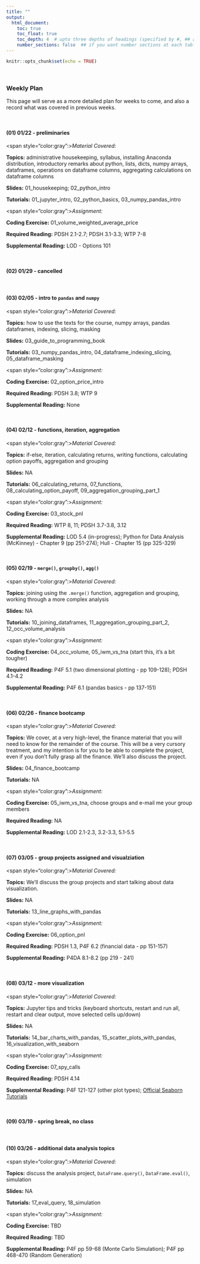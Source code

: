 ```yaml
---
title: ""
output:
  html_document:
    toc: true
    toc_float: true
    toc_depth: 4  # upto three depths of headings (specified by #, ## and ###)
    number_sections: false  ## if you want number sections at each table header
---
```


```r
knitr::opts_chunk$set(echo = TRUE)
```

&nbsp;

### **Weekly Plan**

This page will serve as a more detailed plan for weeks to come, and also a record what was covered in previous weeks.

&nbsp;


#### (01) 01/22 - preliminaries

<span style="color:gray":>*Material Covered:*</span> 

**Topics:** administrative housekeeping, syllabus, installing Anaconda distribution, introductory remarks about python, lists, dicts, numpy arrays, dataframes, operations on dataframe columns, aggregating calculations on dataframe columns

**Slides:** 01_housekeeping; 02_python_intro

**Tutorials:** 01_jupyter_intro, 02_python_basics, 03_numpy_pandas_intro

<span style="color:gray":>*Assignment:*</span> 

**Coding Exercise:** 01_volume_weighted_average_price

**Required Reading:** PDSH 2.1-2.7; PDSH 3.1-3.3; WTP 7-8

**Supplemental Reading:** LOD - Options 101


&nbsp;

#### (02) 01/29 - **cancelled**


&nbsp;

#### (03) 02/05 - intro to `pandas` and `numpy`


<span style="color:gray":>*Material Covered:*</span> 

**Topics:** how to use the texts for the course, numpy arrays, pandas dataframes, indexing, slicing, masking

**Slides:** 03_guide_to_programming_book

**Tutorials:** 03_numpy_pandas_intro, 04_dataframe_indexing_slicing, 05_dataframe_masking

<span style="color:gray":>*Assignment:*</span> 

**Coding Exercise:** 02_option_price_intro

**Required Reading:** PDSH 3.8; WTP 9

**Supplemental Reading:** None

&nbsp;


#### (04) 02/12 - functions, iteration, aggregation


<span style="color:gray":>*Material Covered:*</span> 

**Topics:** if-else, iteration, calculating returns, writing functions, calculating option payoffs, aggregation and grouping

**Slides:** NA

**Tutorials:** 06_calculating_returns, 07_functions, 08_calculating_option_payoff, 09_aggregation_grouping_part_1

<span style="color:gray":>*Assignment:*</span> 

**Coding Exercise:** 03_stock_pnl

**Required Reading:** WTP 8, 11; PDSH 3.7-3.8, 3.12

**Supplemental Reading:** LOD 5.4 (in-progress); Python for Data Analysis (McKinney) - Chapter 9 (pp 251-274); Hull - Chapter 15 (pp 325-329)

&nbsp;


#### (05) 02/19 - `merge()`, `groupby()`, `agg()`


<span style="color:gray":>*Material Covered:*</span> 

**Topics:** joining using the `.merge()` function, aggregation and grouping, working through a more complex analysis

**Slides:** NA

**Tutorials:** 10_joining_dataframes, 11_aggregation_grouping_part_2, 12_occ_volume_analysis

<span style="color:gray":>*Assignment:*</span> 

**Coding Exercise:** 04_occ_volume, 05_iwm_vs_tna (start this, it's a bit tougher)

**Required Reading:** P4F 5.1 (two dimensional plotting - pp 109-128); PDSH 4.1-4.2

**Supplemental Reading:** P4F 6.1 (pandas basics - pp 137-151)


&nbsp;


#### (06) 02/26 - finance bootcamp


<span style="color:gray":>*Material Covered:*</span> 

**Topics:** We cover, at a very high-level, the finance material that you will need to know for the remainder of the course.  This will be a very cursory treatment, and my intention is for you to be able to complete the project, even if you don't fully grasp all the finance.  We'll also discuss the project.

**Slides:** 04_finance_bootcamp

**Tutorials:** NA

<span style="color:gray":>*Assignment:*</span> 

**Coding Exercise:** 05_iwm_vs_tna, choose groups and e-mail me your group members

**Required Reading:** NA

**Supplemental Reading:** LOD 2.1-2.3, 3.2-3.3, 5.1-5.5 

&nbsp;

#### (07) 03/05 - group projects assigned and visualziation


<span style="color:gray":>*Material Covered:*</span> 

**Topics:** We'll discuss the group projects and start talking about data visualization.

**Slides:** NA

**Tutorials:** 13_line_graphs_with_pandas

<span style="color:gray":>*Assignment:*</span> 

**Coding Exercise:** 06_option_pnl

**Required Reading:** PDSH 1.3, P4F 6.2 (financial data - pp 151-157)

**Supplemental Reading:** P4DA 8.1-8.2 (pp 219 - 241)

&nbsp;


#### (08) 03/12 - more visualization


<span style="color:gray":>*Material Covered:*</span> 

**Topics:** Jupyter tips and tricks (keyboard shortcuts, restart and run all, restart and clear output, move selected cells up/down)

**Slides:** NA

**Tutorials:** 14_bar_charts_with_pandas, 15_scatter_plots_with_pandas, 16_visualization_with_seaborn

<span style="color:gray":>*Assignment:*</span> 

**Coding Exercise:** 07_spy_calls

**Required Reading:** PDSH 4.14 

**Supplemental Reading:** P4F 121-127 (other plot types); [Official Seaborn Tutorials](https://seaborn.pydata.org/tutorial.html)

&nbsp;


#### (09) 03/19 - spring break, no class

&nbsp;

#### (10) 03/26 - additional data analysis topics


<span style="color:gray":>*Material Covered:*</span> 

**Topics:** discuss the analysis project, `DataFrame.query()`, `DataFrame.eval()`, simulation

**Slides:** NA

**Tutorials:** 17_eval_query, 18_simulation

<span style="color:gray":>*Assignment:*</span> 

**Coding Exercise:** TBD

**Required Reading:** TBD 

**Supplemental Reading:** P4F pp 59-68 (Monte Carlo Simulation); P4F pp 468-470 (Random Generation)


